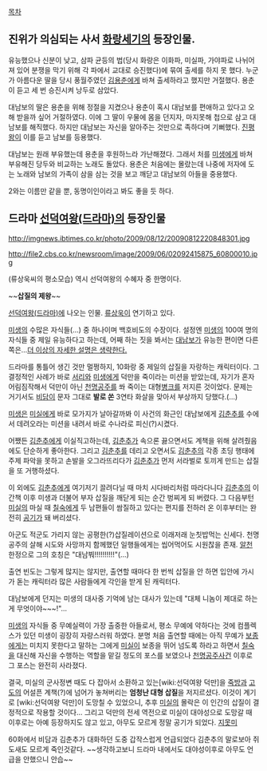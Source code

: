 [[목차]]
== 진위가 의심되는 사서 [[화랑세기]]의 등장인물. ==

유능했으나 신분이 낮고, 삼파 균등의 법(당시 화랑은 이화파, 미실파, 가야파로 나뉘어져 있어 분쟁을 막기 위해 각 파에서 교대로 승진했다)에 묶여 출세를 하지 못 했다. 누군가 아름다운 딸을 당시 풍월주였던 [[김용춘]]에게 바쳐 출세하라고 했지만 거절했다. 용춘이 듣고 세 번 승진시켜 낭두로 삼았다.

대남보의 딸은 용춘을 위해 정절을 지켰으나 용춘이 혹시 대남보를 편애하고 있다고 오해 받을까 싶어 거절하였다. 이에 그 딸이 우물에 몸을 던지자, 마지못해 첩으로 삼고 대남보를 해직했다. 하지만 대남보는 자신을 알아주는 것만으로 족하다며 기뻐했다. [[진평왕]]이 이를 듣고 남보를 등용했다.

대남보는 원래 부유했는데 용춘을 후원하느라 가난해졌다. 그래서 처를 [[미생]]에게 바쳐 부유해진 당두와 비교하는 노래도 돌았다. 용춘은 처음에는 몰랐는데 나중에 저자에 도는 노래와 남보의 가족이 삼을 삼는 것을 보고 깨닫고 대남보의 아들을 중용했다.

2와는 이름만 같을 뿐, 동명이인이라고 봐도 좋을 듯 하다.

== 드라마 [[선덕여왕(드라마)]]의 등장인물 == 

http://imgnews.ibtimes.co.kr/photo/2009/08/12/20090812220848301.jpg

http://file2.cbs.co.kr/newsroom/image/2009/06/02092415875_60800010.jpg

(류상욱씨의 평소모습) 역시 선덕여왕의 수혜자 중 한명이다.

~~'''삽질의 제왕'''~~

[[선덕여왕(드라마)]]에 나오는 인물. [[류상욱]]이 연기하고 있다.

[[미생]]의 수많은 자식들(...) 중 하나이며 백호비도의 수장이다. 설정엔 [[미생]]의 100여 명의 자식들 중 제일 유능하다고 하는데, 어째 하는 짓을 봐서는 [[대남보]]가 유능한 편이면 다른 쪽은...[[더 이상의 자세한 설명은 생략한다.]]

드라마를 통틀어 생긴 것만 멀쩡하지, 10화랑 중 제일의 삽질을 자랑하는 캐릭터이다. 그 결정적인 사례가 바로 [[서리]]와 [[미생]]에게 덕만을 죽이라는 미션을 받았는데, 자기가 혼자 어림짐작해서 덕만이 아닌 [[천명공주]]를 쏴 죽이는 대형[[병크]]를 저지른 것이었다. 문제는 거기서도 [[비담]]이 문자 그대로 '''발로 쏜''' 3연타 화살을 맞아서 부상까지 당했다.(...)

[[미생]]은 [[미실]]에게 바로 모가지가 날아갈까봐 이 사건의 화근인 대남보에게 [[김춘추]]를 수에서 데려오라는 미션을 내려서 바로 수나라로 피신(?)시켰다. 

어쨌든 [[김춘추]]에게 이실직고하는데, [[김춘추]]가 속으론 끓으면서도 계책을 위해 살려줬음에도 단순하게 좋아한다. 그리고 [[김춘추]]를 데리고 오면서도 [[김춘추]]의 각종 초딩 행태에 주제 파악을 못하고 손발을 오그라뜨리다가 [[김춘추]]가 먼저 서라벌로 토끼게 만드는 삽질을 또 거행하셨다.

이 외에도 [[김춘추]]에게 여기저기 끌려다닐 때 마치 시다바리처럼 따라다니다 [[김춘추]]의 이간책 이후 미생과 더불어 부자 삽질을 깨닫게 되는 순간 벙찌게 되 버렸다. 그 다음부턴 [[미실]]의 마실 때 [[칠숙]]에게 두 남편들이 쌈질하고 있다는 편지를 전하러 온 이후부터는 완전히 [[공기]]가 돼 버리셨다. 

아군도 적군도 가리지 않는 공평한(?)삽질레이션으로 이래저래 눈칫밥먹는 신세다. 천명공주의 살해 시도와 사망까지 함께했던 일행들에게는 씹어먹어도 시원찮을 존재. [[알천]] 한정으로 그의 호칭은 "대남붜!!!!!!!!!!"(...)

출연 빈도는 그렇게 많지는 않지만, 출연할 때마다 한 번씩 삽질을 안 하면 입안에 가시가 돋는 캐릭터라 많은 사람들에게 각인을 받게 된 캐릭터다.

대남보에게 던지는 미생의 대사중 기억에 남는 대사가 있는데
"대체 니놈이 제대로 하는 게 무엇이야~~~!"...

[[미생]]의 자식들 중 무예실력이 가장 출중한 아들로서, 평소 무예에 약하다는 것에 컴플렉스가 있던 미생이 굉장히 자랑스러워 하였다. 분명 처음 출연할 때에는 아직 무예가 [[보종]]에게는 미치지 못한다고 말하는 그에게 [[미실]]이 보종을 뛰어 넘도록 하라고 하면서 [[칠숙]]을 대신해 자신을 수행하는 역할을 맡길 정도의 포스를 보였으나 [[천명공주]]사건 이후로 그 포스는 완전히 사라졌다.

결국, 미실의 군사정변 때도 다 잡아서 소환하고 있는[wiki:선덕여왕 덕만]을 [[죽방]]과 [[고도]]의 어설픈 계책(?)에 넘어가 놓쳐버리는 '''엄청난 대형 삽질'''을 저지르셨다. 이것이 계기로 [wiki:선덕여왕 덕만]이 도망칠 수 있었으니, 추후 [[미실]]의 몰락은 이 인간의 삽질이 결정적으로 작용할 것이다... 그리고 덕만의 전세 역전으로 미실이 대야성으로 도망갈 때 이후로는 아예 등장하지도 않고 있고, 아무도 모르게 정말 공기가 되었다. [[지못미]]

60화에서 비담과 김춘추가 대화하던 도중 갑작스럽게 언급되었다 김춘추의 말로보아 쥐도새도 모르게 죽인것같다. ~~생각하고보니 드라마 내에서도 대야성이후로 아무도 언급을 안했으니 안습~~
